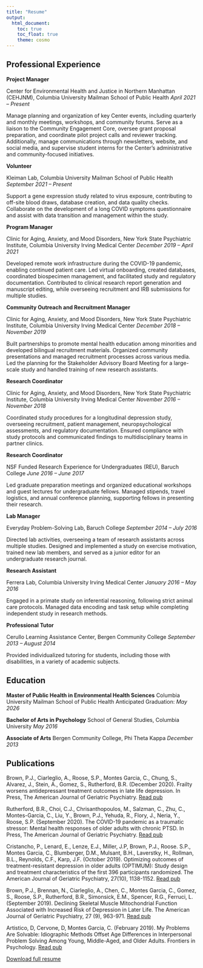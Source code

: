 ```yaml
---
title: "Resume"
output: 
  html_document:
    toc: true
    toc_float: true
    theme: cosmo
---
```


## Professional Experience 

**Project Manager**

Center for Environmental Health and Justice in Northern Manhattan (CEHJNM), Columbia University Mailman School of Public Health
*April 2021 – Present*

Manage planning and organization of key Center events, including quarterly and monthly meetings, workshops, and community forums. Serve as a liaison to the Community Engagement Core, oversee grant proposal preparation, and coordinate pilot project calls and reviewer tracking. Additionally, manage communications through newsletters, website, and social media, and supervise student interns for the Center’s administrative and community-focused initiatives.

**Volunteer**

Kleiman Lab, Columbia University Mailman School of Public Health
*September 2021 – Present*

Support a gene expression study related to virus exposure, contributing to off-site blood draws, database creation, and data quality checks. Collaborate on the development of a long COVID symptoms questionnaire and assist with data transition and management within the study.

**Program Manager**

Clinic for Aging, Anxiety, and Mood Disorders, New York State Psychiatric Institute, Columbia University Irving Medical Center
*December 2019 – April 2021*

Developed remote work infrastructure during the COVID-19 pandemic, enabling continued patient care. Led virtual onboarding, created databases, coordinated biospecimen management, and facilitated study and regulatory documentation. Contributed to clinical research report generation and manuscript editing, while overseeing recruitment and IRB submissions for multiple studies.

**Community Outreach and Recruitment Manager**

Clinic for Aging, Anxiety, and Mood Disorders, New York State Psychiatric Institute, Columbia University Irving Medical Center
*December 2018 – November 2019*

Built partnerships to promote mental health education among minorities and developed bilingual recruitment materials. Organized community presentations and managed recruitment processes across various media. Led the planning for the Stakeholder Advisory Board Meeting for a large-scale study and handled training of new research assistants.

**Research Coordinator**

Clinic for Aging, Anxiety, and Mood Disorders, New York State Psychiatric Institute, Columbia University Irving Medical Center
*November 2016 – November 2018*

Coordinated study procedures for a longitudinal depression study, overseeing recruitment, patient management, neuropsychological assessments, and regulatory documentation. Ensured compliance with study protocols and communicated findings to multidisciplinary teams in partner clinics.

**Research Coordinator**

NSF Funded Research Experience for Undergraduates (REU), Baruch College
*June 2016 – June 2017*

Led graduate preparation meetings and organized educational workshops and guest lectures for undergraduate fellows. Managed stipends, travel logistics, and annual conference planning, supporting fellows in presenting their research.

**Lab Manager**

Everyday Problem-Solving Lab, Baruch College
*September 2014 – July 2016*

Directed lab activities, overseeing a team of research assistants across multiple studies. Designed and implemented a study on exercise motivation, trained new lab members, and served as a junior editor for an undergraduate research journal.

**Research Assistant**

Ferrera Lab, Columbia University Irving Medical Center
*January 2016 – May 2016*

Engaged in a primate study on inferential reasoning, following strict animal care protocols. Managed data encoding and task setup while completing independent study in research methods.

**Professional Tutor**

Cerullo Learning Assistance Center, Bergen Community College
*September 2013 – August 2014*

Provided individualized tutoring for students, including those with disabilities, in a variety of academic subjects.

## Education

**Master of Public Health in Environmental Health Sciences**
Columbia University Mailman School of Public Health
Anticipated Graduation: *May 2026*

**Bachelor of Arts in Psychology**
School of General Studies, Columbia University
*May 2016*

**Associate of Arts**
Bergen Community College, Phi Theta Kappa
*December 2013*


## Publications

Brown, P.J., Ciarleglio, A., Roose, S.P., Montes Garcia, C., Chung, S., Alvarez, J., Stein, A., Gomez, S., Rutherford, B.R. (December 2020). Frailty worsens antidepressant treatment outcomes in late life depression. In Press, The American Journal of Geriatric Psychiatry. [Read pub](https://doi.org/10.1016/j.jagp.2020.12.024)


Rutherford, B.R., Choi, C.J., Chrisanthopoulos, M., Salzman, C., Zhu, C., Montes-Garcia, C., Liu, Y., Brown, P.J., Yehuda, R., Flory, J., Neria, Y., Roose, S.P. (September 2020). The COVID-19 pandemic as a traumatic stressor: Mental health responses of older adults with chronic PTSD. In Press, The American Journal of Geriatric Psychiatry. [Read pub](https://doi.org/10.1016/j.jagp.2020.10.010)


Cristancho, P., Lenard, E., Lenze, E.J., Miller, J.P, Brown, P.J., Roose. S.P., Montes Garcia, C., Blumberger, D.M., Mulsant, B.H., Laverstky, H., Rollman, B.L., Reynolds, C.F., Karp, J.F. (October 2019). Optimizing outcomes of treatment-resistant depression in older adults (OPTIMUM): Study design and treatment characteristics of the first 396 participants randomized. The American Journal of Geriatric Psychiatry, 27(10), 1138-1152. [Read pub](https://doi.org/10.1016/j.jagp.2019.04.005)


Brown, P.J., Brennan, N., Ciarleglio, A., Chen, C., Montes Garcia, C., Gomez, S., Roose, S.P., Rutherford, B.R., Simonsick, E.M., Spencer, R.G., Ferruci, L. (September 2019). Declining Skeletal Muscle Mitochondrial Function Associated with Increased Risk of Depression in Later Life. The American Journal of Geriatric Psychiatry, 27 (9), 963-971. [Read pub](https://doi.org/10.1016/j.jagp.2019.03.022)


Artistico, D, Cervone, D, Montes Garcia, C. (February 2019). My Problems Are Solvable: Idiographic Methods Offset Age Differences in Interpersonal Problem Solving Among Young, Middle-Aged, and Older Adults. Frontiers in Psychology. [Read pub](https://doi.org/10.3389/fpsyg.2019.00276)

[Download full resume](cmg resume 10_24.pdf)